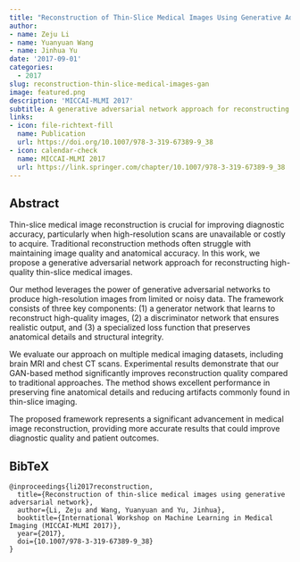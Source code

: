 ```yaml
---
title: "Reconstruction of Thin-Slice Medical Images Using Generative Adversarial Network"
author: 
- name: Zeju Li
- name: Yuanyuan Wang
- name: Jinhua Yu
date: '2017-09-01'
categories:
  - 2017
slug: reconstruction-thin-slice-medical-images-gan
image: featured.png
description: 'MICCAI-MLMI 2017'
subtitle: A generative adversarial network approach for reconstructing high-quality thin-slice medical images.
links:
- icon: file-richtext-fill
  name: Publication
  url: https://doi.org/10.1007/978-3-319-67389-9_38
- icon: calendar-check
  name: MICCAI-MLMI 2017
  url: https://link.springer.com/chapter/10.1007/978-3-319-67389-9_38
---
```


## Abstract

Thin-slice medical image reconstruction is crucial for improving diagnostic accuracy, particularly when high-resolution scans are unavailable or costly to acquire. Traditional reconstruction methods often struggle with maintaining image quality and anatomical accuracy. In this work, we propose a generative adversarial network approach for reconstructing high-quality thin-slice medical images.

Our method leverages the power of generative adversarial networks to produce high-resolution images from limited or noisy data. The framework consists of three key components: (1) a generator network that learns to reconstruct high-quality images, (2) a discriminator network that ensures realistic output, and (3) a specialized loss function that preserves anatomical details and structural integrity.

We evaluate our approach on multiple medical imaging datasets, including brain MRI and chest CT scans. Experimental results demonstrate that our GAN-based method significantly improves reconstruction quality compared to traditional approaches. The method shows excellent performance in preserving fine anatomical details and reducing artifacts commonly found in thin-slice imaging.

The proposed framework represents a significant advancement in medical image reconstruction, providing more accurate results that could improve diagnostic quality and patient outcomes.

## BibTeX

```{=html}
<pre class="quarto-appendix-bibtex" data-clipboard-text="@inproceedings{li2017reconstruction,
  title={Reconstruction of thin-slice medical images using generative adversarial network},
  author={Li, Zeju and Wang, Yuanyuan and Yu, Jinhua},
  booktitle={International Workshop on Machine Learning in Medical Imaging (MICCAI-MLMI 2017)},
  year={2017},
  doi={10.1007/978-3-319-67389-9_38}
}"><code>@inproceedings{li2017reconstruction,
  title={Reconstruction of thin-slice medical images using generative adversarial network},
  author={Li, Zeju and Wang, Yuanyuan and Yu, Jinhua},
  booktitle={International Workshop on Machine Learning in Medical Imaging (MICCAI-MLMI 2017)},
  year={2017},
  doi={10.1007/978-3-319-67389-9_38}
}</code></pre>
``` 